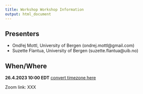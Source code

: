 ```yaml
---
title: Workshop Workshop Information
output: html_document 
---
```


## Presenters

* Ondřej Mottl, University of Bergen (ondrej.mottl@gmail.com)
* Suzette Flantua, University of Bergen (suzette.flantua@uib.no) 

## When/Where 

**26.4.2023 10:00 EDT** [convert timezone here](https://dateful.com/convert/est-edt-eastern-time?t=10)

Zoom link: XXX